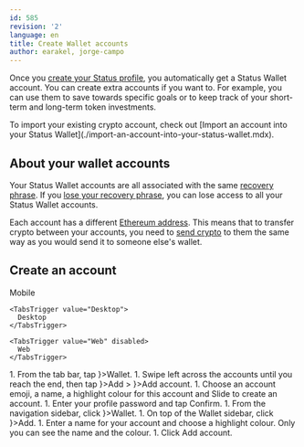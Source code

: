 ```yaml
---
id: 585
revision: '2'
language: en
title: Create Wallet accounts
author: earakel, jorge-campo
---
```


Once you [create your Status profile](../getting-started/run-the-status-app-for-the-first-time.mdx#create-a-new-status-profile), you automatically get a Status Wallet account. You can create extra accounts if you want to. For example, you can use them to save towards specific goals or to keep track of your short-term and long-term token investments.

<Admonition type="info">
  To import your existing crypto account, check out [Import an account into your Status Wallet](./import-an-account-into-your-status-wallet.mdx).
</Admonition>

## About your wallet accounts

Your Status Wallet accounts are all associated with the same [recovery phrase](../profile/understand-your-status-keys-and-recovery-phrase.mdx). If you [lose your recovery phrase](../profile/if-you-lose-your-status-password-or-recovery-phrase.mdx), you can lose access to all your Status Wallet accounts.

Each account has a different [Ethereum address](./about-your-wallet-accounts-and-addresses.mdx). This means that to transfer crypto between your accounts, you need to [send crypto](./send-crypto-to-someone.mdx) to them the same way as you would send it to someone else's wallet.

## Create an account

<Tabs defaultValue="Mobile">
  <TabsList size={32}>
    <TabsTrigger value="Mobile">
      Mobile
    </TabsTrigger>

    <TabsTrigger value="Desktop">
      Desktop
    </TabsTrigger>

    <TabsTrigger value="Web" disabled>
      Web
    </TabsTrigger>
  </TabsList>

  <TabsContent value="Mobile">
    1. From the tab bar, tap <ContextTag icon={<WalletIcon />}>Wallet</ContextTag>.
    1. Swipe left across the accounts until you reach the end, then tap <ContextTag icon={<AddIcon />}>Add</ContextTag> > <ContextTag icon={<AddIcon />}>Add account</ContextTag>.
    1. Choose an account emoji, a name, a highlight colour for this account and <ContextTag>Slide to create an account</ContextTag>.
    1. Enter your profile password and tap <ContextTag>Confirm</ContextTag>.
  </TabsContent>

  <TabsContent value="Desktop">
    1. From the navigation sidebar, click <ContextTag icon={<WalletDesktopIcon />}>Wallet</ContextTag>.
    1. On top of the Wallet sidebar, click <ContextTag icon={<AddCircleDesktopIcon />}>Add</ContextTag>.
    1. Enter a name for your account and choose a highlight colour. Only you can see the name and the colour.
    1. Click <ContextTag>Add account</ContextTag>.
  </TabsContent>
</Tabs>
